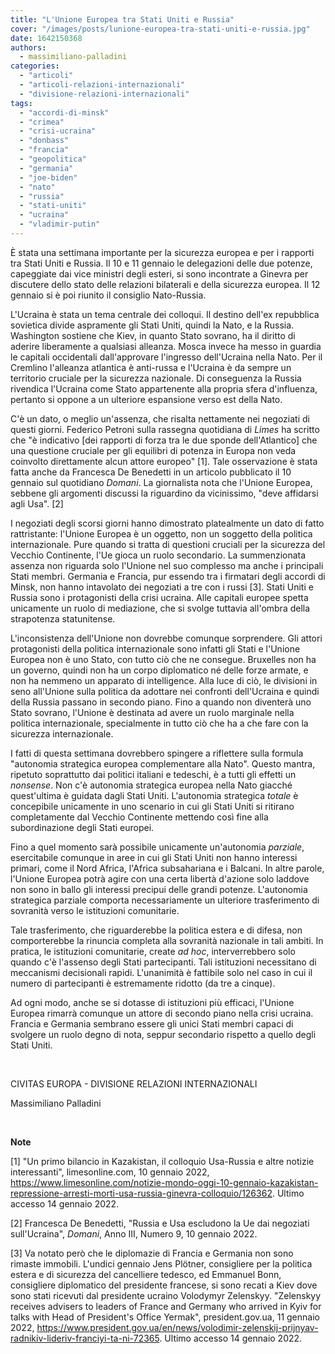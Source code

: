 ```yaml
---
title: "L'Unione Europea tra Stati Uniti e Russia"
cover: "/images/posts/lunione-europea-tra-stati-uniti-e-russia.jpg"
date: 1642150368
authors:
  - massimiliano-palladini
categories: 
  - "articoli"
  - "articoli-relazioni-internazionali"
  - "divisione-relazioni-internazionali"
tags: 
  - "accordi-di-minsk"
  - "crimea"
  - "crisi-ucraina"
  - "donbass"
  - "francia"
  - "geopolitica"
  - "germania"
  - "joe-biden"
  - "nato"
  - "russia"
  - "stati-uniti"
  - "ucraina"
  - "vladimir-putin"
---
```


È stata una settimana importante per la sicurezza europea e per i rapporti tra Stati Uniti e Russia. Il 10 e 11 gennaio le delegazioni delle due potenze, capeggiate dai vice ministri degli esteri, si sono incontrate a Ginevra per discutere dello stato delle relazioni bilaterali e della sicurezza europea. Il 12 gennaio si è poi riunito il consiglio Nato-Russia.

L'Ucraina è stata un tema centrale dei colloqui. Il destino dell'ex repubblica sovietica divide aspramente gli Stati Uniti, quindi la Nato, e la Russia. Washington sostiene che Kiev, in quanto Stato sovrano, ha il diritto di aderire liberamente a qualsiasi alleanza. Mosca invece ha messo in guardia le capitali occidentali dall'approvare l'ingresso dell'Ucraina nella Nato. Per il Cremlino l'alleanza atlantica è anti-russa e l'Ucraina è da sempre un territorio cruciale per la sicurezza nazionale. Di conseguenza la Russia rivendica l'Ucraina come Stato appartenente alla propria sfera d'influenza, pertanto si oppone a un ulteriore espansione verso est della Nato.

C'è un dato, o meglio un'assenza, che risalta nettamente nei negoziati di questi giorni. Federico Petroni sulla rassegna quotidiana di _Limes_ ha scritto che "è indicativo \[dei rapporti di forza tra le due sponde dell'Atlantico\] che una questione cruciale per gli equilibri di potenza in Europa non veda coinvolto direttamente alcun attore europeo" \[1\]. Tale osservazione è stata fatta anche da Francesca De Benedetti in un articolo pubblicato il 10 gennaio sul quotidiano _Domani_. La giornalista nota che l'Unione Europea, sebbene gli argomenti discussi la riguardino da vicinissimo, "deve affidarsi agli Usa". \[2\]

I negoziati degli scorsi giorni hanno dimostrato platealmente un dato di fatto rattristante: l'Unione Europea è un oggetto, non un soggetto della politica internazionale. Pure quando si tratta di questioni cruciali per la sicurezza del Vecchio Continente, l'Ue gioca un ruolo secondario. La summenzionata assenza non riguarda solo l'Unione nel suo complesso ma anche i principali Stati membri. Germania e Francia, pur essendo tra i firmatari degli accordi di Minsk, non hanno intavolato dei negoziati a tre con i russi \[3\]. Stati Uniti e Russia sono i protagonisti della crisi ucraina. Alle capitali europee spetta unicamente un ruolo di mediazione, che si svolge tuttavia all'ombra della strapotenza statunitense.

L'inconsistenza dell'Unione non dovrebbe comunque sorprendere. Gli attori protagonisti della politica internazionale sono infatti gli Stati e l'Unione Europea non è uno Stato, con tutto ciò che ne consegue. Bruxelles non ha un governo, quindi non ha un corpo diplomatico né delle forze armate, e non ha nemmeno un apparato di intelligence. Alla luce di ciò, le divisioni in seno all'Unione sulla politica da adottare nei confronti dell'Ucraina e quindi della Russia passano in secondo piano. Fino a quando non diventerà uno Stato sovrano, l'Unione è destinata ad avere un ruolo marginale nella politica internazionale, specialmente in tutto ciò che ha a che fare con la sicurezza internazionale.

I fatti di questa settimana dovrebbero spingere a riflettere sulla formula "autonomia strategica europea complementare alla Nato". Questo mantra, ripetuto soprattutto dai politici italiani e tedeschi, è a tutti gli effetti un _nonsense_. Non c'è autonomia strategica europea nella Nato giacché quest'ultima è guidata dagli Stati Uniti. L'autonomia strategica _totale_ è concepibile unicamente in uno scenario in cui gli Stati Uniti si ritirano completamente dal Vecchio Continente mettendo così fine alla subordinazione degli Stati europei.

Fino a quel momento sarà possibile unicamente un'autonomia _parziale_, esercitabile comunque in aree in cui gli Stati Uniti non hanno interessi primari, come il Nord Africa, l'Africa subsahariana e i Balcani. In altre parole, l'Unione Europea potrà agire con una certa libertà d'azione solo laddove non sono in ballo gli interessi precipui delle grandi potenze. L'autonomia strategica parziale comporta necessariamente un ulteriore trasferimento di sovranità verso le istituzioni comunitarie.

Tale trasferimento, che riguarderebbe la politica estera e di difesa, non comporterebbe la rinuncia completa alla sovranità nazionale in tali ambiti. In pratica, le istituzioni comunitarie, create _ad hoc_, interverrebbero solo quando c'è l'assenso degli Stati partecipanti. Tali istituzioni necessitano di meccanismi decisionali rapidi. L'unanimità è fattibile solo nel caso in cui il numero di partecipanti è estremamente ridotto (da tre a cinque).

Ad ogni modo, anche se si dotasse di istituzioni più efficaci, l'Unione Europea rimarrà comunque un attore di secondo piano nella crisi ucraina. Francia e Germania sembrano essere gli unici Stati membri capaci di svolgere un ruolo degno di nota, seppur secondario rispetto a quello degli Stati Uniti.

 

CIVITAS EUROPA - DIVISIONE RELAZIONI INTERNAZIONALI

Massimiliano Palladini

 

**Note**

\[1\] "Un primo bilancio in Kazakistan, il colloquio Usa-Russia e altre notizie interessanti", limesonline.com, 10 gennaio 2022, https://www.limesonline.com/notizie-mondo-oggi-10-gennaio-kazakistan-repressione-arresti-morti-usa-russia-ginevra-colloquio/126362. Ultimo accesso 14 gennaio 2022.

\[2\] Francesca De Benedetti, "Russia e Usa escludono la Ue dai negoziati sull'Ucraina", _Domani_, Anno III, Numero 9, 10 gennaio 2022.

\[3\] Va notato però che le diplomazie di Francia e Germania non sono rimaste immobili. L'undici gennaio Jens Plötner, consigliere per la politica estera e di sicurezza del cancelliere tedesco, ed Emmanuel Bonn, consigliere diplomatico del presidente francese, si sono recati a Kiev dove sono stati ricevuti dal presidente ucraino Volodymyr Zelenskyy. "Zelenskyy receives advisers to leaders of France and Germany who arrived in Kyiv for talks with Head of President's Office Yermak", president.gov.ua, 11 gennaio 2022, https://www.president.gov.ua/en/news/volodimir-zelenskij-prijnyav-radnikiv-lideriv-franciyi-ta-ni-72365. Ultimo accesso 14 gennaio 2022.
